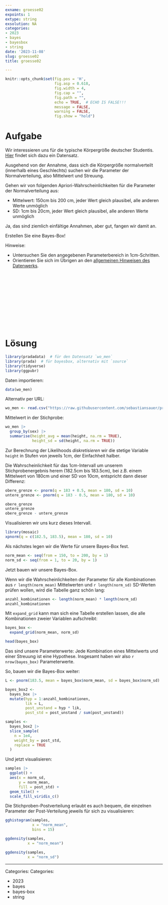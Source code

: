 ```yaml
---
exname: groesse02
expoints: 1
extype: string
exsolution: NA
categories:
- 2023
- bayes
- bayesbox
- string
date: '2023-11-08'
slug: groesse02
title: groesse02

---
```




<!-- WORK IN PROGRESS -->


```r
knitr::opts_chunk$set(fig.pos = 'H',
                      fig.asp = 0.618,
                      fig.width = 4,
                      fig.cap = "", 
                      fig.path = "",
                      echo = TRUE,  # ECHO IS FALSE!!!
                      message = FALSE,
                      warning = FALSE,
                      fig.show = "hold")
```



# Aufgabe


Wir interessieren uns für die typische Körpergröße deutscher Studentis.
[Hier](https://raw.githubusercontent.com/sebastiansauer/pradadata/master/data-raw/wo_men.csv) findet sich dazu ein Datensatz.

Ausgehend von der Annahme, dass sich die Körpergröße normalverteilt (innerhalb eines Geschlechts) suchen wir die Parameter der Normalverteilung, also Mittelwert und Streuung.

Gehen wir von folgenden Apriori-Wahrscheinlichkeiten für die Parameter der Normalverteilung aus:

- Mittelwert: 150cm bis 200 cm, jeder Wert gleich plausibel, alle anderen Werte unmöglich
- SD: 1cm bis 20cm, jeder Wert gleich plausibel, alle anderen Werte unmöglich


Ja, das sind ziemlich einfältige Annahmen, aber gut, fangen wir damit an.


Erstellen Sie eine Bayes-Box!

Hinweise:


- Untersuchen Sie den angegebenen Parameterbereich in 1cm-Schritten.
- Orientieren Sie sich im Übrigen an den [allgemeinen Hinweisen des Datenwerks](https://datenwerk.netlify.app/hinweise).




</br>
</br>
</br>
</br>
</br>
</br>
</br>
</br>
</br>
</br>

# Lösung




```r
library(pradadata)  # für den Datensatz `wo_men`
library(prada)  # für bayesbox, alternativ mit `source`
library(tidyverse)
library(ggpubr)
```

Daten importieren:

```r
data(wo_men)
```

Alternativ per URL:

```r
wo_men <- read.csv("https://raw.githubusercontent.com/sebastiansauer/pradadata/master/data-raw/wo_men.csv")
```

Mittelwert in der Stichprobe:

```r
wo_men |> 
  group_by(sex) |> 
  summarise(height_avg = mean(height, na.rm = TRUE),
            height_sd = sd(height, na.rm = TRUE))
```


Zur Berechnung der Likelihoods *diskretisieren* wir die stetige Variable `height` in Stufen von jeweils 1cm, der Einfachheit halber.

Die Wahrscheinlichkeit für das 1cm-Intervall um unserem Stichprobenergebnis herem (182.5cm bis 183.5cm), bei z.B. einem Mittelwert von 180cm und einer SD von 10cm, entspricht dann dieser Differenz:

```r
obere_grenze <- pnorm(q = 183 + 0.5, mean = 180, sd = 10)
untere_grenze <- pnorm(q = 183 - 0.5, mean = 180, sd = 10)

obere_grenze
untere_grenze
obere_grenze - untere_grenze
```

Visualisieren wir uns kurz dieses Intervall.

```r
library(mosaic)
xpnorm(q = c(182.5, 183.5), mean = 180, sd = 10)
```


Als nächstes legen wir die Werte für unsere Bayes-Box fest.



```r
norm_mean <- seq(from = 150, to = 200, by = 1)
norm_sd <- seq(from = 1, to = 20, by = 1)
```

Jetzt bauen wir unsere Bayes-Box.

Wenn wir die Wahrscheinlichkeiten der Parameter für alle Kombinationen aus `r length(norm_mean)` Mittelwerten und `r length(norm_sd)` SD-Werten prüfen wollen, wird die Tabelle ganz schön lang:

```r
anzahl_kombinationen <- length(norm_mean) * length(norm_sd)
anzahl_kombinationen
```


Mit `expand_grid` kann man sich eine Tabelle erstellen lassen, die alle Kombinationen zweier Variablen aufschreibt:


```r
bayes_box <-
  expand_grid(norm_mean, norm_sd)

head(bayes_box)
```

Das sind unsere Parameterwerte: Jede Kombination eines Mittelwerts und einer Streuung ist eine Hypothese. Insgesamt haben wir also `r nrow(bayes_box)` Parameterwerte. 

So, bauen wir die Bayes-Box weiter:

```r
L <- pnorm(183.5, mean = bayes_box$norm_mean, sd = bayes_box$norm_sd)

bayes_box2 <-
  bayes_box |> 
  mutate(hyp = 1:anzahl_kombinationen,
         lik = L,
         post_unstand = hyp * lik,
         post_std = post_unstand / sum(post_unstand))
```



```r
samples <-
  bayes_box2 |> 
  slice_sample(
    n = 1e4,
    weight_by = post_std,
    replace = TRUE
  )
```

Und jetzt visualisieren:

```r
samples |> 
  ggplot() +
  aes(x = norm_sd,
      y = norm_mean,
      fill = post_std) +
  geom_tile() +
  scale_fill_viridis_c()
```

Die Stichproben-Postverteilung erlaubt es auch bequem, die einzelnen Parameter der Post-Verteilung jeweils für sich zu visualisieren:

```r
gghistogram(samples,
            x = "norm_mean",
            bins = 15)
```


```r
ggdensity(samples,
          x = "norm_mean")
```



```r
ggdensity(samples,
          x = "norm_sd")
```




---

Categories: 
Categories: 

- 2023
- bayes
- bayes-box
- string

